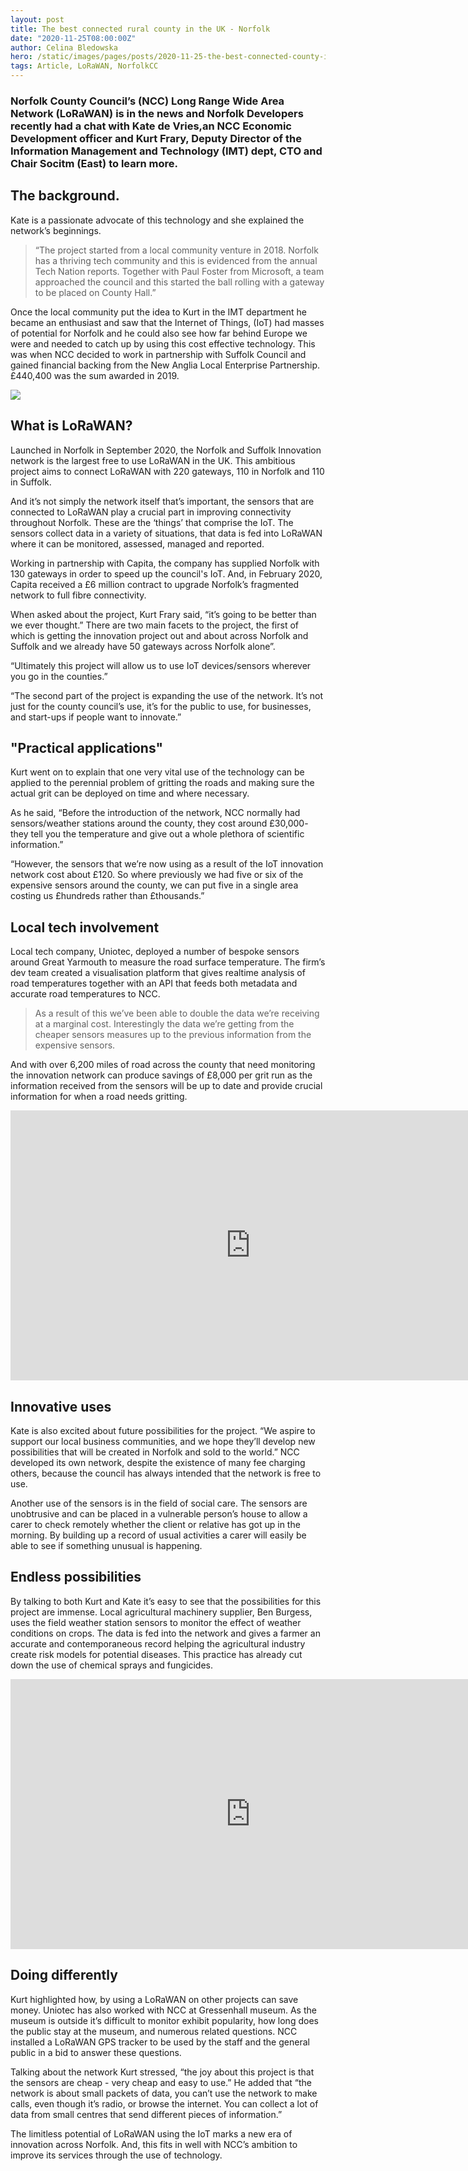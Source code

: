 ```yaml
---
layout: post
title: The best connected rural county in the UK - Norfolk
date: "2020-11-25T08:00:00Z"
author: Celina Bledowska
hero: /static/images/pages/posts/2020-11-25-the-best-connected-county-in-the-uk/hero.jpg
tags: Article, LoRaWAN, NorfolkCC
---
```


### Norfolk County Council’s (NCC)  Long Range Wide Area Network (LoRaWAN) is in the news and Norfolk Developers recently had a chat with Kate de Vries,an  NCC Economic Development officer and Kurt Frary, Deputy Director of the Information Management and Technology (IMT) dept, CTO and Chair Socitm (East) to learn more.

## The background.

Kate is a passionate advocate of this technology and she explained the network’s beginnings.

> “The project started from a local community venture in 2018. Norfolk has a thriving tech community and this is evidenced from the annual Tech Nation reports. Together with Paul Foster from Microsoft, a team approached the council and this started the ball rolling with a gateway to be placed on County Hall.”

Once the local community put the idea to Kurt in the IMT department he became an enthusiast and saw that the Internet of Things, (IoT) had masses of potential for Norfolk and he could also see how far behind Europe we were and needed to catch up by using this cost effective technology.  This was when NCC decided to work in partnership with Suffolk Council and gained financial backing from the New Anglia Local Enterprise Partnership. £440,400 was the sum awarded in 2019.

![](/static/images/pages/posts/2020-11-25-the-best-connected-county-in-the-uk/new-anglia-lep-innovation-network.jpeg)

## What is LoRaWAN?

Launched in Norfolk in September 2020, the Norfolk and Suffolk Innovation network is the largest free to use LoRaWAN in the UK. This ambitious project aims to connect LoRaWAN with 220 gateways, 110 in Norfolk and 110 in Suffolk.

And it’s not simply the network itself that’s important, the sensors that are connected to LoRaWAN play a crucial part in improving connectivity throughout Norfolk. These are the ‘things’ that comprise the IoT. The sensors collect data in a variety of situations, that data is fed into LoRaWAN where it can be monitored, assessed, managed and reported.

Working in partnership with Capita, the company has supplied Norfolk with 130 gateways in order to speed up the council's IoT. And, in February 2020, Capita received a £6 million contract to upgrade Norfolk’s fragmented network to full fibre connectivity.

When asked about the project, Kurt Frary said, “it’s going to be better than we ever thought.” There are two main facets to the project, the first of which is getting the innovation project out and about across Norfolk and Suffolk and we already have 50 gateways across Norfolk alone”.

“Ultimately this project will allow us to use IoT devices/sensors wherever you go in the counties.”

“The second part of the project is expanding the use of the network. It’s not just for the county council’s use, it’s for the public to use, for businesses, and start-ups if people want to innovate.”

## "Practical applications"

Kurt went on to explain that one very vital use of the technology can be applied to the perennial problem of gritting the roads and making sure the actual grit can be deployed on time and where necessary.

As he said, “Before the introduction of the network, NCC normally had sensors/weather stations around the county, they cost around £30,000- they tell you the temperature and give out a whole plethora of scientific  information.”

“However, the sensors that we’re now using as a result of the IoT innovation network cost about £120. So where previously we had five or six of the expensive sensors around the county, we can put five in a single area costing us £hundreds rather than £thousands.”

## Local tech involvement


Local tech company, Uniotec, deployed a number of bespoke sensors around Great Yarmouth to measure the road surface temperature. The firm’s dev team created a visualisation platform that gives realtime analysis of road temperatures together with an API that feeds both metadata and accurate road temperatures to NCC.

> As a result of this we’ve been able to double the data we’re receiving at a marginal cost. Interestingly the data we’re getting from the cheaper sensors measures up to the previous information from the expensive sensors.

And with over 6,200 miles of road across the county that need monitoring the innovation network can produce savings of £8,000  per grit run as the information received from the sensors will be up to date and provide crucial information for when a road needs gritting.

<div class="iframe"><iframe width="768" height="432" src="https://www.youtube.com/embed/AiWyeG03t6w" frameborder="0" allow="accelerometer; autoplay; clipboard-write; encrypted-media; gyroscope; picture-in-picture" allowfullscreen></iframe></div>

## Innovative uses

Kate is also excited about future possibilities for the project. “We aspire to support our local business communities, and we hope they’ll develop new possibilities that will be created in Norfolk and sold to the world.” NCC developed its own network, despite the existence of many fee charging others, because the council has always intended that the network is free to use.

Another use of the sensors is in the field of social care. The sensors are unobtrusive and can be  placed in a vulnerable person’s house to allow a carer to check remotely whether the client or relative has got up in the morning. By building up a record of usual activities a carer will easily be able to see if something unusual is happening.

## Endless possibilities

By talking to both Kurt and Kate it’s easy to see that the possibilities for this project are immense. Local agricultural machinery supplier, Ben Burgess, uses the field weather station sensors to monitor the effect of weather conditions on crops. The data is fed into the network and gives a farmer an accurate and contemporaneous record helping the agricultural industry create risk models  for potential diseases. This practice has already cut down the use of chemical sprays and fungicides.

<div class="iframe"><iframe width="768" height="432" src="https://www.youtube.com/embed/P8GEkm_jMo0" frameborder="0" allow="accelerometer; autoplay; clipboard-write; encrypted-media; gyroscope; picture-in-picture" allowfullscreen></iframe></div>

## Doing differently

Kurt highlighted how, by using a LoRaWAN on other projects can save money. Uniotec has also worked with NCC at Gressenhall museum. As the museum is outside it’s difficult to monitor exhibit popularity, how long does the public stay at the museum, and numerous related questions. NCC installed a LoRaWAN GPS tracker to be used by the staff and the general public in a bid to answer these questions.

Talking about the network Kurt stressed, “the joy about this project  is that the sensors are cheap - very cheap and easy to use.”  He added that “the network is about small packets of data, you can’t use the network to make calls, even though it’s radio, or browse the internet. You can collect a lot of data from small centres that send different pieces of information.”

The limitless potential of LoRaWAN using the IoT marks a new era of innovation across Norfolk. And, this fits in well with NCC’s ambition to improve its services through the use of technology.